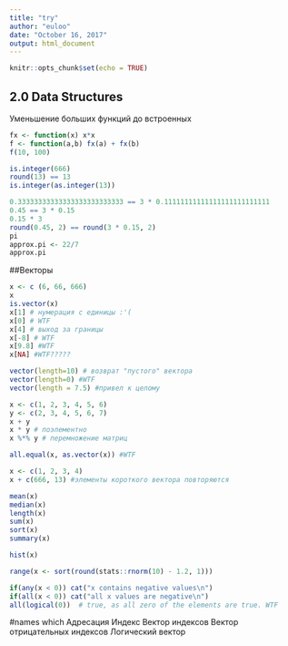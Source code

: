```yaml
---
title: "try"
author: "euloo"
date: "October 16, 2017"
output: html_document
---
```


```r
knitr::opts_chunk$set(echo = TRUE)
```

## 2.0 Data Structures
Уменьшение больших функций до встроенных


```r
fx <- function(x) x*x
f <- function(a,b) fx(a) + fx(b)
f(10, 100)
```
```r
is.integer(666)
round(13) == 13
is.integer(as.integer(13))
```
```r
0.33333333333333333333333333 == 3 * 0.11111111111111111111111111
0.45 == 3 * 0.15
0.15 * 3
round(0.45, 2) == round(3 * 0.15, 2)
pi
approx.pi <- 22/7
approx.pi
```
##Векторы
```r
x <- c (6, 66, 666)
x
is.vector(x)
x[1] # нумерация с единицы :'(
x[0] # WTF
x[4] # выход за границы
x[-8] # WTF
x[9.8] #WTF
x[NA] #WTF?????

```
```r
vector(length=10) # возврат "пустого" вектора
vector(length=0) #WTF
vector(length = 7.5) #привел к целому

```
```r
x <- c(1, 2, 3, 4, 5, 6)
y <- c(2, 3, 4, 5, 6, 7)
x + y
x * y # поэлементно
x %*% y # перемножение матриц
```
```r
all.equal(x, as.vector(x)) #WTF
```
```r
x <- c(1, 2, 3, 4)
x + c(666, 13) #элементы короткого вектора повторяются
```
```r
mean(x)
median(x)
length(x)
sum(x)
sort(x)
summary(x)
```
```r
hist(x)
```
```r
range(x <- sort(round(stats::rnorm(10) - 1.2, 1)))

if(any(x < 0)) cat("x contains negative values\n")
if(all(x < 0)) cat("all x values are negative\n")
all(logical(0))  # true, as all zero of the elements are true. WTF
```
#names which
Адресация
Индекс
Вектор индексов
Вектор отрицательных индексов
Логический вектор

```r

```

